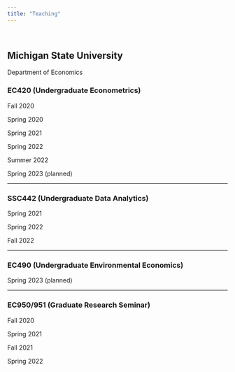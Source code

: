 ```yaml
---
title: "Teaching"
---
```


<br>

## Michigan State University
Department of Economics

### EC420 (Undergraduate Econometrics)
Fall 2020

Spring 2020

Spring 2021

Spring 2022

Summer 2022

Spring 2023 (planned)

----

### SSC442 (Undergraduate Data Analytics)
Spring 2021

Spring 2022

Fall 2022

---

### EC490 (Undergraduate Environmental Economics)

Spring 2023 (planned)

---

### EC950/951 (Graduate Research Seminar)

Fall 2020

Spring 2021

Fall 2021

Spring 2022

